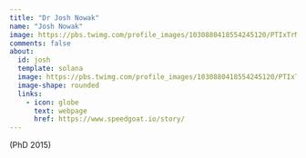 ---
title: "Dr Josh Nowak"
name: "Josh Nowak"
image: https://pbs.twimg.com/profile_images/1030880418554245120/PTIxTrMS_400x400.jpg
comments: false
about: 
  id: josh
  template: solana
  image: https://pbs.twimg.com/profile_images/1030880418554245120/PTIxTrMS_400x400.jpg
  image-shape: rounded
  links: 
    - icon: globe
      text: webpage
      href: https://www.speedgoat.io/story/
---

::: {#josh}
(PhD 2015)
:::
